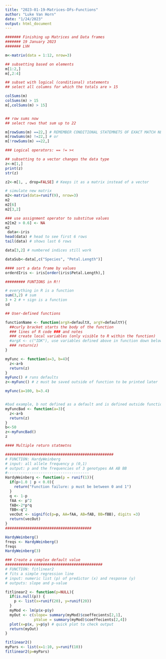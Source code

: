 ```yaml
---
title: "2023-01-19-Matrices-DFs-Functions"
author: "Luke Van Horn"
date: "1/24/2023"
output: html_document
---
```


```r
####### Finishing up Matrices and Data frames
####### 19 January 2023
####### LVH

m<-matrix(data = 1:12, nrow=3)

## subsetting based on elements
m[1:2,]
m[,2:4]

## subset with logical (conditional) statements
## select all columns for which the totals are > 15

colSums(m)
colSums(m) > 15
m[,colSums(m) > 15]


## row sums now
## select rows that sum up to 22

m[rowSums(m) ==22,] # REMEMBER CONDITIONAL STATEMNETS OF EXACT MATCH NEED == NOT =
m[rowSums(m) !=22,] # or 
m[!rowSums(m) ==22,]

### Logical operators: == != ><

## subsetting to a vector changes the data type
z<-m[1,]
print(z)
str(z)

z2<-m[1, , drop=FALSE] # Keeps it as a matrix instead of a vector

# simulate new matrix
m2<-matrix(data=runif(9), nrow=3)
m2
m2[6]
m2[3,2]

### use assignment operator to substitue values
m2[m2 > 0.6] <- NA
m2
 data<-iris
head(data) # head to see first 6 rows
tail(data) # shows last 6 rows

data[3,2] # numbered indices still work

dataSub<-data[,c("Species", "Petal.Length")]

#### sort a data frame by values
orderdIris <- iris[order(iris$Petal.Length),]

######### FUNTIONS in R!!

# everything in R is a function
sum(3,2) # sum
3 + 2 # + sign is a function
sd

## User-defined functions

functionName <- function(argX=defaultX, argY=defaultY){
  ##curly bracket starts the body of the function
  ### lines of R code ### and notes
  ### create local variables (only visible to R within the function)
  #argX <- c("IDK"), use variables defined above in function down below
  ### return(z)
}

myFunc <- function(a=3, b=4){
  z<-a+b
  return(z)
}
myFunc() # runs defaults
z<-myFunc() # z must be saved outside of function to be printed later

myFunc(a=100, b=3.4)


#bad example, b not defined as a default and is defined outside function
myFuncBad <- function(a=3){
  z<-a+b
  return(z)
}
b<-50
z<-myFuncBad()
z

#### Multiple return statmetns

#################################################
# FUNCTION: HardyWeinberg
# input: all allele frequency p (0,1)
# output: p and the frequencies of 3 genotypes AA AB BB
#-------------------------------------
HardyWeinberg <- function(p = runif(1)){
  if(p>1.0 | p < 0.0){
    return("Function failure: p must be between 0 and 1")
  }
  q <- 1-p
  fAA <- p^2
  fAB<-2*p*q
  fBB<-q^2
  vecOut <- signif(c(p=p, AA=fAA, AB=fAB, BB=fBB), digits =3)
  return(vecOut)
}
#######################################

HardyWeinberg()
freqs <- HardyWeinberg()
freqs
HardyWeinberg(3)

### Create a complex default value
############################################
# FUNCTION: fitlinear2
# fits a simple regression line
# input: numeric list (p) of predictor (x) and response (y)
# outputs: slope and p-value

fitlinear2 <- function(p=NULL){
  if(is.null(p)) {
    p <- list(x=runif(20), y=runif(20))
  }
  myMod <- lm(p$x~p$y)
  myOut <- c(slope= summary(myMod)$coeffecients[2,1], 
             pValue = summary(myMod)$coeffecients[2,4])
  plot(x=p$x, y=p$y) # quick plot to check output
  return(myOut)
}

fitlinear2()
myPars <- list(x=1:10, y=runif(10))
fitlinear2(p=myPars)

```

